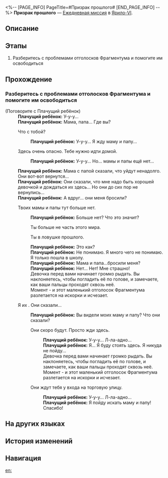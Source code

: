 <%-- [PAGE_INFO]
PageTitle=#Призрак прошлого#
[END_PAGE_INFO] --%>
{{Дополнить|Диалоги.}}
{{Миссия Инфобокс
|id              = 3011603
|Название        = 
|Изображение     = Миссия Призрак прошлого.png
|Тип             = Ежедневная миссия
|Событие         = 
|Глава           = 
|Условия         = 
|Персонажи       = Первопроходец; Плачущий ребёнок
|СтартЛокация    = [[Ярило-VI]] — [[Сточный проход]]
|Мир             = Ярило-VI
|Предыдущая      = 
|Следующая       = 
|Награды         = Кредиты*5 000
}}
'''Призрак прошлого''' — [[Ежедневная миссия]] в [[Ярило-VI]].

==Описание==
{{Описание|<!--официальное описание из Перекрёстка судеб-->}}

==Этапы==
# Разберитесь с проблемами отголосков Фрагментума и помогите им освободиться

==Прохождение==
{{Дополнить}}

===Разберитесь с проблемами отголосков Фрагментума и помогите им освободиться===
{{Описание миссии|тип=Ежедневная миссия|локация=Сточный проход|Среброгривые Стражи наткнулись на отголоски Фрагментума. Они не смогли их освободить, поскольку прижизненные желания призраков не были исполнены. Нужно им помочь.<br />Похоже, плачущий ребёнок ищет родителей...}}
{{Диалог Начало}}

;(Поговорите с Плачущий ребёнок)
:'''Плачущий ребёнок:''' У-у-у...
:'''Плачущий ребёнок:''' Мама, папа... Где вы?
:{{Диалог|Стрелка}} Что с тобой?
::'''Плачущий ребёнок:''' У-у-у... Я жду маму и папу...
:{{Диалог|Стрелка}} Здесь очень опасно. Тебе нужно идти домой.
::'''Плачущий ребёнок:''' У-у-у... Но... мамы и папы ещё нет...
:'''Плачущий ребёнок:''' Мама с папой сказали, что уйдут ненадолго. Они вот-вот вернутся...
:'''Плачущий ребёнок:''' Они сказали, что мне надо быть хорошей девочкой и дождаться их здесь... Но они до сих пор не вернулись...
:'''Плачущий ребёнок:''' А вдруг... они меня бросили?
:{{Диалог|Стрелка}} Твоих мамы и папы тут больше нет.
::'''Плачущий ребёнок:''' Больше нет? Что это значит?
::{{Диалог|Стрелка}} Ты больше не часть этого мира.
::{{Диалог|Стрелка}} Ты в ловушке прошлого.
::'''Плачущий ребёнок:''' Это как?
::'''Плачущий ребёнок:''' Не понимаю. Я много чего не понимаю. Я только пошла в школу.
::'''Плачущий ребёнок:''' Мама и папа...бросили меня?
::'''Плачущий ребёнок:''' Нет... Нет! Мне страшно!
::Девочка перед вами начинает громко рыдать. Вы наклоняетесь, чтобы погладить её по голове, и замечаете, как ваши пальцы проходят сквозь неё.
::Момент - и этот маленький отголосок Фрагментума разлетается на искорки и исчезает.
:{{Диалог|Стрелка}} Я их {{MC|м=видел|ж=видела}}. Они сказали...
::'''Плачущий ребёнок:''' Вы видели моих маму и папу? Что они сказали?
::{{Диалог|Стрелка}} Они скоро будут. Просто жди здесь.
:::'''Плачущий ребёнок:''' У-у-у... Л-ла-адно...
:::'''Плачущий ребёнок:''' Я... Я буду стоять здесь. Я никуда не пойду...
:::Девочка перед вами начинает громко рыдать. Вы наклоняетесь, чтобы погладить её по голове, и замечаете, как ваши пальцы проходят сквозь неё.
:::Момент - и этот маленький отголосок Фрагментума разлетается на искорки и исчезает.
::{{Диалог|Стрелка}} Они ждут тебя у входа на торговую улицу.
:::'''Плачущий ребёнок:''' У-у-у... Л-ла-адно...
:::'''Плачущий ребёнок:''' Я пойду искать маму и папу! Спасибо!
:::{{Black Screen|Девочка вытирает слёзы и убегает в указанном вами направлении. Как будто её родители действительно ждут её там, а все эти улочки, сотканные Фрагментумом, действительно существуют.}}
:::{{Black Screen|Вы наблюдаете, как этот крохотный отголосок Фрагментума удаляется глубже в переулки, а затем разлетается на множество искорок.}}
{{Диалог Конец}}

==На других языках==
{{На других языках
|en   = Ghost of the Past
|zhs  = 过去之灵
|zht  = 過去之靈
|ja   = 過去の霊
|ko   = 과거의 영혼
|es   = Un fantasma del pasado
|fr   = Fantôme du passé
|ru   = Призрак прошлого
|th   = วิญญาณจากอดีต
|vi   = Linh Hồn Xưa Cũ
|de   = Geist aus der Vergangenheit
|id   = Hantu dari Masa Lalu
|pt   = Fantasma do Passado
}}

==История изменений==
{{История изменений|3.5}}

==Навигация==
{{Ежедневная миссия Навбокс|Глава }}

[[en:]]
